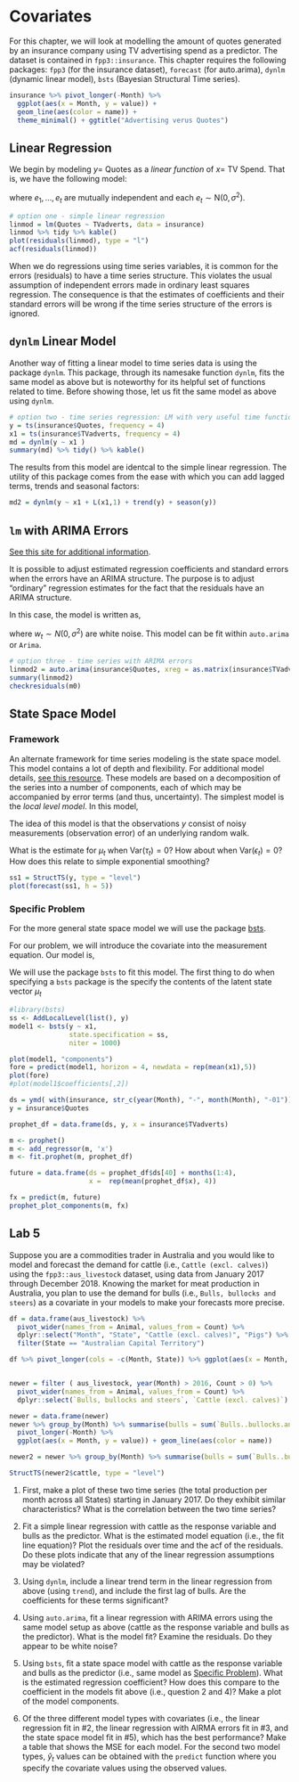 # Covariates

For this chapter, we will look at modelling the amount of quotes generated by an insurance company using TV advertising spend as a predictor. The dataset is contained in `fpp3::insurance`. This chapter requires the following packages: `fpp3` (for the insurance dataset), `forecast` (for auto.arima), `dynlm` (dynamic linear model), `bsts` (Bayesian Structural Time series).

```r
insurance %>% pivot_longer(-Month) %>% 
  ggplot(aes(x = Month, y = value)) + 
  geom_line(aes(color = name)) + 
  theme_minimal() + ggtitle("Advertising verus Quotes")
```

## Linear Regression

We begin by modeling $y=$ Quotes as a *linear function* of $x=$ TV Spend. That is, we have the following model:

\begin{align}
y_t = \beta_0 + \beta_1 x_t + e_t,
\end{align}

where $e_1, \ldots, e_t$ are mutually independent and each $e_t \sim \text{N}(0,\sigma^2)$.

```r
# option one - simple linear regression
linmod = lm(Quotes ~ TVadverts, data = insurance)
linmod %>% tidy %>% kable()
plot(residuals(linmod), type = "l")
acf(residuals(linmod))
```

When we do regressions using time series variables, it is common for the errors (residuals) to have a time series structure. This violates the usual assumption of independent errors made in ordinary least squares regression. The consequence is that the estimates of coefficients and their standard errors will be wrong if the time series structure of the errors is ignored.

## `dynlm` Linear Model

Another way of fitting a linear model to time series data is using the package `dynlm`. This package, through its namesake function `dynlm`, fits the same model as above but is noteworthy for its helpful set of functions related to time. Before showing those, let us fit the same model as above using `dynlm`.

```r
# option two - time series regression: LM with very useful time functions
y = ts(insurance$Quotes, frequency = 4)
x1 = ts(insurance$TVadverts, frequency = 4)
md = dynlm(y ~ x1 )
summary(md) %>% tidy() %>% kable()
```

The results from this model are identcal to the simple linear regression. The utility of this package comes from the ease with which you can add lagged terms, trends and seasonal factors:

```r
md2 = dynlm(y ~ x1 + L(x1,1) + trend(y) + season(y))
```

## `lm` with ARIMA Errors

[See this site for additional information](https://online.stat.psu.edu/stat510/lesson/8/8.1).

It is possible to adjust estimated regression coefficients and standard errors when the errors have an ARIMA structure. The purpose is to adjust "ordinary" regression estimates for the fact that the residuals have an ARIMA structure.

In this case, the model is written as,

\begin{align}
y_t &= \beta_0 + \beta_1 x_t + \eta_t \\
\eta_t &= \phi_1 \eta_{t-1} + \dots + \phi_p \eta_{t-p} + w_t + \theta_1 w_{t-1} + \dots + \theta_q w_{t-q},
\end{align}

where $w_t \sim N(0, \sigma^2)$ are white noise. This model can be fit within `auto.arima` or `Arima`.

```r
# option three - time series with ARIMA errors
linmod2 = auto.arima(insurance$Quotes, xreg = as.matrix(insurance$TVadverts))
summary(linmod2)
checkresiduals(m0)
```

## State Space Model

### Framework

An alternate framework for time series modeling is the state space model. This model contains a lot of depth and flexibility. For additional model details, [see this resource](https://atsa-es.github.io/atsa/Lectures/Week%203/lec_05_univariate_state_space.html#1). These models are based on a decomposition of the series into a number of components, each of which may be accompanied by error terms (and thus, uncertainty). The simplest model is the *local level model*. In this model,

\begin{align}
y_t &= \mu_t + \epsilon_t \\
\mu_t &= \mu_{t-1} + \tau_t.
\end{align}

The idea of this model is that the observations $y$ consist of noisy measurements (observation error) of an underlying random walk. 

What is the estimate for $\mu_t$ when $\text{Var}(\tau_t) = 0$? How about when $\text{Var}(\epsilon_t) = 0$? How does this relate to simple exponential smoothing?

```r
ss1 = StructTS(y, type = "level")
plot(forecast(ss1, h = 5))
```

### Specific Problem

For the more general state space model we will use the package [bsts](https://drive.google.com/file/d/14US56VzanuLt03XBkoAGzLy0gDEreZUc/view).

For our problem, we will introduce the covariate into the measurement equation. Our model is,

\begin{align}
y_t &= \mu_t + \beta x_t + \epsilon_t \\
\mu_t &= \mu_{t-1} + \eta_t.
\end{align}

We will use the package `bsts` to fit this model. The first thing to do when specifying a `bsts` package is the specify the contents of the latent state vector $\mu_t$

```r
#library(bsts)
ss <- AddLocalLevel(list(), y)
model1 <- bsts(y ~ x1,
               state.specification = ss,
               niter = 1000)

plot(model1, "components")
fore = predict(model1, horizon = 4, newdata = rep(mean(x1),5))
plot(fore)
#plot(model1$coefficients[,2])

```


```r

ds = ymd( with(insurance, str_c(year(Month), "-", month(Month), "-01")) )
y = insurance$Quotes

prophet_df = data.frame(ds, y, x = insurance$TVadverts)

m <- prophet()
m <- add_regressor(m, 'x')
m <- fit.prophet(m, prophet_df)

future = data.frame(ds = prophet_df$ds[40] + months(1:4), 
                    x =  rep(mean(prophet_df$x), 4))

fx = predict(m, future)
prophet_plot_components(m, fx)


```

## Lab 5

Suppose you are a commodities trader in Australia and you would like to model and forecast the demand for cattle (i.e., `Cattle (excl. calves)`) using the `fpp3::aus_livestock` dataset, using data from January 2017 through December 2018. Knowing the market for meat production in Australia, you plan to use the demand for bulls (i.e., `Bulls, bullocks and steers`) as a covariate in your models to make your forecasts more precise. 

```r
df = data.frame(aus_livestock) %>% 
  pivot_wider(names_from = Animal, values_from = Count) %>% 
  dplyr::select("Month", "State", "Cattle (excl. calves)", "Pigs") %>% 
  filter(State == "Australian Capital Territory")

df %>% pivot_longer(cols = -c(Month, State)) %>% ggplot(aes(x = Month, y = value)) + geom_line()


newer = filter ( aus_livestock, year(Month) > 2016, Count > 0) %>% 
  pivot_wider(names_from = Animal, values_from = Count) %>% 
  dplyr::select(`Bulls, bullocks and steers`, `Cattle (excl. calves)`)

newer = data.frame(newer)
newer %>% group_by(Month) %>% summarise(bulls = sum(`Bulls..bullocks.and.steers`), cattle = sum(`Cattle..excl..calves.`)) %>% 
  pivot_longer(-Month) %>% 
  ggplot(aes(x = Month, y = value)) + geom_line(aes(color = name))

newer2 = newer %>% group_by(Month) %>% summarise(bulls = sum(`Bulls..bullocks.and.steers`), cattle = sum(`Cattle..excl..calves.`))

StructTS(newer2$cattle, type = "level")

```


1. First, make a plot of these two time series (the total production per month across all States) starting in January 2017. Do they exhibit similar characteristics? What is the correlation between the two time series?

2. Fit a simple linear regression with cattle as the response variable and bulls as the predictor. What is the estimated model equation (i.e., the fit line equation)? Plot the residuals over time and the acf of the residuals. Do these plots indicate that any of the linear regression assumptions may be violated?

3. Using `dynlm`, include a linear trend term in the linear regression from above (using `trend`), and include the first lag of bulls. Are the coefficients for these terms significant? 

4. Using `auto.arima`, fit a linear regression with ARIMA errors using the same model setup as above (cattle as the response variable and bulls as the predictor). What is the model fit? Examine the residuals. Do they appear to be white noise?

5. Using `bsts`, fit a state space model with cattle as the response variable and bulls as the predictor (i.e., same model as [Specific Problem]). What is the estimated regression coefficient? How does this compare to the coefficient in the models fit above (i.e., question 2 and 4)? Make a plot of the model components.

6. Of the three different model types with covariates (i.e., the linear regression fit in #2, the linear regression with AIRMA errors fit in #3, and the state space model fit in #5), which has the best performance? Make a table that shows the MSE for each model. For the second two model types, $\hat{y}_t$ values can be obtained with the `predict` function where you specify the covariate values using the observed values.


